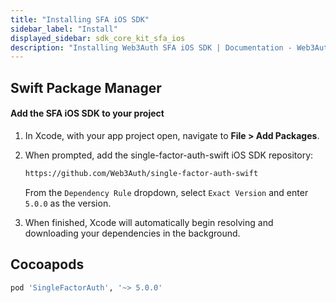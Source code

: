 ```yaml
---
title: "Installing SFA iOS SDK"
sidebar_label: "Install"
displayed_sidebar: sdk_core_kit_sfa_ios
description: "Installing Web3Auth SFA iOS SDK | Documentation - Web3Auth"
---
```


## Swift Package Manager

#### Add the SFA iOS SDK to your project

1. In Xcode, with your app project open, navigate to **File > Add Packages**.

1. When prompted, add the single-factor-auth-swift iOS SDK repository:

   ```sh
   https://github.com/Web3Auth/single-factor-auth-swift
   ```

   From the `Dependency Rule` dropdown, select `Exact Version` and enter `5.0.0` as the version.

1. When finished, Xcode will automatically begin resolving and downloading your dependencies in the
   background.

## Cocoapods

```sh
pod 'SingleFactorAuth', '~> 5.0.0'
```
